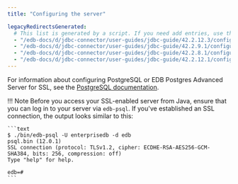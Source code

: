 ```yaml
---
title: "Configuring the server"

legacyRedirectsGenerated:
  # This list is generated by a script. If you need add entries, use the `legacyRedirects` key.
  - "/edb-docs/d/jdbc-connector/user-guides/jdbc-guide/42.2.12.3/configuring_the_server.html"
  - "/edb-docs/d/jdbc-connector/user-guides/jdbc-guide/42.2.9.1/configuring_the_server.html"
  - "/edb-docs/d/jdbc-connector/user-guides/jdbc-guide/42.2.8.1/configuring_the_server.html"
  - "/edb-docs/d/jdbc-connector/user-guides/jdbc-guide/42.2.12.1/configuring_the_server.html"
---
```


<div id="configuring_the_server" class="registered_link"></div>

For information about configuring PostgreSQL or EDB Postgres Advanced Server for SSL, see the [PostgreSQL documentation](https://www.postgresql.org/docs/12.3/ssl-tcp.html).

!!! Note
    Before you access your SSL-enabled server from Java, ensure that you can log in to your server via `edb-psql`. If you've established an SSL connection, the output looks similar to this:

    ```text
    $ ./bin/edb-psql -U enterprisedb -d edb
    psql.bin (12.0.1)
    SSL connection (protocol: TLSv1.2, cipher: ECDHE-RSA-AES256-GCM-SHA384, bits: 256, compression: off)
    Type "help" for help.

    edb=#
    ```

